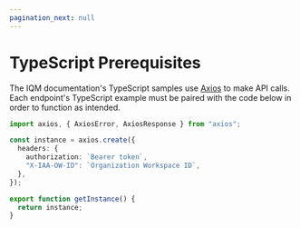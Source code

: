 ```yaml
---
pagination_next: null
---
```



# TypeScript Prerequisites

The IQM documentation's TypeScript samples use [Axios<ExternalLink />](https://axios-http.com/docs/intro) to make API calls. Each endpoint's TypeScript example must be paired with the code below in order to function as intended. 

```ts title="prerequisites.ts"
import axios, { AxiosError, AxiosResponse } from "axios";

const instance = axios.create({
  headers: {
    authorization: `Bearer token`,
    "X-IAA-OW-ID": `Organization Workspace ID`,
  },
});

export function getInstance() {
  return instance;
}
```

